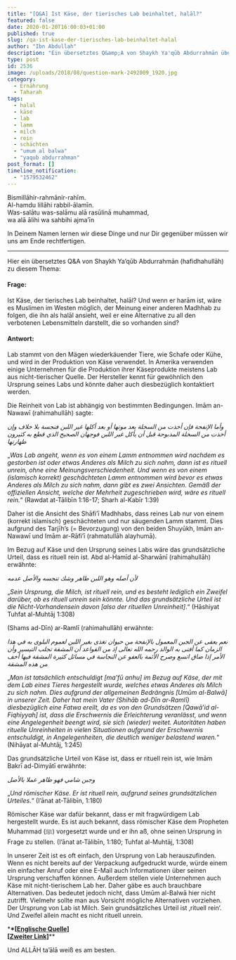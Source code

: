 ```yaml
---
title: "[Q&A] Ist Käse, der tierisches Lab beinhaltet, halāl?"
featured: false
date: 2020-01-20T16:00:03+01:00
published: true
slug: /qa-ist-kase-der-tierisches-lab-beinhaltet-halal
author: "Ibn Abdullah"
description: "Ein übersetztes Q&amp;A von Shaykh Ya'qūb Abdurrahmān über das Thema, wie man heutzutage mit Lab umgehen sollte."
type: post
id: 2536
image: /uploads/2018/08/question-mark-2492009_1920.jpg
category:
  - Ernährung
  - Taharah
tags:
  - halal
  - käse
  - lab
  - lamm
  - milch
  - rein
  - schächten
  - "umum al balwa"
  - "yaqub abdurrahman"
post_format: []
timeline_notification:
  - "1579532462"
---
```


Bismillāhir-rahmānir-rahīm.  
Al-hamdu lillāhi rabbil-ālamīn.  
Was-salātu was-salāmu alā rasūlinā muhammad,  
wa alā ālihi wa sahbihi ajma’īn

In Deinem Namen lernen wir diese Dinge und nur Dir gegenüber müssen wir uns am Ende rechtfertigen.

---

Hier ein übersetztes Q&amp;A von Shaykh Ya’qūb Abdurrahmān (hafidhahullāh) zu diesem Thema:

#### Frage:

Ist Käse, der tierisches Lab beinhaltet, halāl? Und wenn er harām ist, wäre es Muslimen im Westen möglich, der Meinung einer anderen Madhhab zu folgen, die ihn als halāl ansieht, weil er eine Alternative zu all den verbotenen Lebensmitteln darstellt, die so vorhanden sind?

#### Antwort:

Lab stammt von den Mägen wiederkäuender Tiere, wie Schafe oder Kühe, und wird in der Produktion von Käse verwendet. In Amerika verwenden einige Unternehmen für die Produktion ihrer Käseprodukte meistens Lab aus nicht-tierischer Quelle. Der Hersteller kennt für gewöhnlich den Ursprung seines Labs und könnte daher auch diesbezüglich kontaktiert werden.

Die Reinheit von Lab ist abhängig von bestimmten Bedingungen. Imām an-Nawawī (rahimahullāh) sagte:

_وأما الإنفحة فإن أخذت من السخلة بعد موتها أو بعد أكلها غير اللبن فنجسة بلا خلاف وإن أخذت من السخلة المذبوحة قبل أن يأكل غير اللبن فوجهان الصحيح الذي قطع به كثيرون طهارتها_

„_Was Lab angeht, wenn es von einem Lamm entnommen wird nachdem es gestorben ist oder etwas Anderes als Milch zu sich nahm, dann ist es rituell unrein, ohne eine Meinungsverschiedenheit. Und wenn es von einem (islamisch korrekt) geschächteten Lamm entnommen wird bevor es etwas Anderes als Milch zu sich nahm, dann gibt es zwei Ansichten. Gemäß der offiziellen Ansicht, welche der Mehrheit zugeschrieben wird, wäre es rituell rein._“ (Rawdat at-Tālibīn 1:16-17; Sharh al-Kabīr 1:39)

Daher ist die Ansicht des Shāfi’ī Madhhabs, dass reines Lab nur von einem (korrekt islamisch) geschächteten und nur säugenden Lamm stammt. Dies aufgrund des Tarjīh’s (= Bevorzugung) von den beiden Shuyūkh, Imām an-Nawawī und Imām ar-Rāfi’ī (rahmatullāh alayhumā).

Im Bezug auf Käse und den Ursprung seines Labs wäre das grundsätzliche Urteil, dass es rituell rein ist. Abd al-Hamīd al-Sharwānī (rahimahullāh) erwähnte:

_لأن أصله وهو اللبن طاهر وشك تنجسه والأصل عدمه_

„_Sein Ursprung, die Milch, ist rituell rein, und es besteht lediglich ein Zweifel darüber, ob es rituell unrein sein könnte. Und das grundsätzliche Urteil ist die Nicht-Vorhandensein davon \[also der rituellen Unreinheit\]_.“ (Hāshiyat Tuhfat al-Muhtāj 1:308)

(Shams ad-Dīn) ar-Ramlī (rahimahullāh) erwähnte:

_نعم يعفى عن الجبن المعمول بالإنفحة من حيوان تغذى بغير اللبن لعموم البلوى به في هذا الزمان كما أفتى به الوالد رحمه الله تعالى إذ من القواعد أن المشقة تجلب التيسير وأن الأمر إذا ضاق اتسع وصرح الأئمة بالعفو عن النجاسة في مسائل كثيرة المشقة فيها أخف من هذه المشقة_

„_Man ist tatsächlich entschuldigt \[ma’fū anhu\] im Bezug auf Käse, der mit dem Lab eines Tieres hergestellt wurde, welches etwas Anderes als Milch zu sich nahm. Dies aufgrund der allgemeinen Bedrängnis \[Umūm al-Balwā\] in unserer Zeit. Daher hat mein Vater (Shihāb ad-Dīn ar-Ramlī) diesbezüglich eine Fatwa ereilt, da es von den Grundsätzen \[Qawā’id al-Fiqhiyyah\] ist, dass die Erschwernis die Erleichterung veranlässt, und wenn eine Angelegenheit beengt wird, sie sich (wieder) weitet. Autoritäten haben rituelle Unreinheiten in vielen Situationen aufgrund der Erschwernis entschuldigt, in Angelegenheiten, die deutlich weniger belastend waren._“ (Nihāyat al-Muhtāj, 1:245)

Das grundsätzliche Urteil von Käse ist, dass er rituell rein ist, wie Imām Bakrī ad-Dimyātī erwähnte:

_وجبن شامي فهو طاهر عملا بالأصل_

„_Und römischer Käse. Er ist rituell rein, aufgrund seines grundsätzlichen Urteiles._“ (I’ānat at-Tālibīn, 1:180)

Römischer Käse war dafür bekannt, dass er mit fragwürdigem Lab hergestellt wurde. Es ist auch bekannt, dass römischer Käse dem Propheten Muhammad (ﷺ) vorgesetzt wurde und er ihn aß, ohne seinen Ursprung in Frage zu stellen. (I’ānat at-Tālibīn, 1:180; Tuhfat al-Muhtāj, 1:308)

In unserer Zeit ist es oft einfach, den Ursprung von Lab herauszufinden. Wenn es nicht bereits auf der Verpackung aufgedruckt wurde, würde einem ein einfacher Anruf oder eine E-Mail auch Informationen über seinen Ursprung verschaffen können. Außerdem stellen viele Unternehmen auch Käse mit nicht-tierischem Lab her. Daher gäbe es auch brauchbare Alternativen. Das bedeutet jedoch nicht, dass Umūm al-Balwā hier nicht zutrifft. Vielmehr sollte man aus Vorsicht mögliche Alternativen vorziehen. Der Ursprung von Lab ist Milch. Sein grundsätzliches Urteil ist ‚rituell rein‘. Und Zweifel allein macht es nicht rituell unrein.

\***\*\[**[**Englische Quelle\]**](https://salikacademy.com/is-cheese-containing-animal-rennat-halal/)  
**\[[Zweiter Lin](https://islamqa.org/shafii/shafiifiqh/30167)**[**k\]**](https://salikacademy.com/is-cheese-containing-animal-rennat-halal/)\*\*

Und ALLĀH ta’ālā weiß es am besten.
